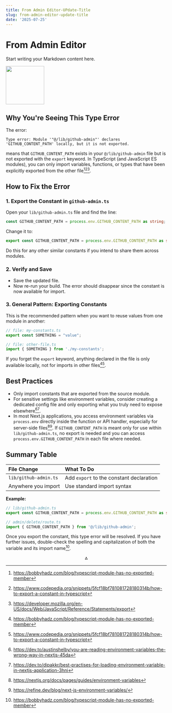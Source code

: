 ```yaml
---
title: From Admin Editor-UPdate-Title
slug: from-admin-editor-update-title
date: '2025-07-25'
---
```

# From Admin Editor

Start writing your Markdown content here.

<img src="https://r2cdn.perplexity.ai/pplx-full-logo-primary-dark%402x.png" class="logo" width="120"/>

## Why You're Seeing This Type Error

The error:

```
Type error: Module '"@/lib/github-admin"' declares 'GITHUB_CONTENT_PATH' locally, but it is not exported.
```

means that `GITHUB_CONTENT_PATH` exists in your `@/lib/github-admin` file but is not exported with the `export` keyword. In TypeScript (and JavaScript ES modules), you can only import variables, functions, or types that have been explicitly exported from the other file[^1][^2][^3].

## How to Fix the Error

### 1. Export the Constant in `github-admin.ts`

Open your `lib/github-admin.ts` file and find the line:

```ts
const GITHUB_CONTENT_PATH = process.env.GITHUB_CONTENT_PATH as string;
```

Change it to:

```ts
export const GITHUB_CONTENT_PATH = process.env.GITHUB_CONTENT_PATH as string;
```

Do this for any other similar constants if you intend to share them across modules.

### 2. Verify and Save

- Save the updated file.
- Now re-run your build. The error should disappear since the constant is now available for import.


### 3. General Pattern: Exporting Constants

This is the recommended pattern when you want to reuse values from one module in another:

```ts
// file: my-constants.ts
export const SOMETHING = "value";

// file: other-file.ts
import { SOMETHING } from './my-constants';
```

If you forget the `export` keyword, anything declared in the file is only available locally, not for imports in other files[^1][^2].

## Best Practices

- Only import constants that are exported from the source module.
- For sensitive settings like environment variables, consider creating a dedicated config file and only exporting what you truly need to expose elsewhere[^4][^5].
- In most Next.js applications, you access environment variables via `process.env` directly inside the function or API handler, especially for server-side files[^6][^7]. If `GITHUB_CONTENT_PATH` is meant only for use within `lib/github-admin.ts`, no export is needed and you can access `process.env.GITHUB_CONTENT_PATH` in each file where needed.


## Summary Table

| File Change | What To Do |
| :-- | :-- |
| `lib/github-admin.ts` | Add `export` to the constant declaration |
| Anywhere you import | Use standard import syntax |

**Example:**

```ts
// lib/github-admin.ts
export const GITHUB_CONTENT_PATH = process.env.GITHUB_CONTENT_PATH as string;

// admin/delete/route.ts
import { GITHUB_CONTENT_PATH } from '@/lib/github-admin';
```

Once you export the constant, this type error will be resolved. If you have further issues, double-check the spelling and capitalization of both the variable and its import name[^1].

<div style="text-align: center">⁂</div>

[^1]: https://bobbyhadz.com/blog/typescript-module-has-no-exported-member

[^2]: https://www.codepedia.org/snippets/5fcf18bf781081728180314b/how-to-export-a-constant-in-typescript

[^3]: https://developer.mozilla.org/en-US/docs/Web/JavaScript/Reference/Statements/export

[^4]: https://dev.to/austinshelby/you-are-reading-environment-variables-the-wrong-way-in-nextjs-45da

[^5]: https://dev.to/dipakkr/best-practises-for-loading-environment-variable-in-nextjs-application-3hni

[^6]: https://nextjs.org/docs/pages/guides/environment-variables

[^7]: https://refine.dev/blog/next-js-environment-variables/

[^8]: https://stackoverflow.com/questions/60740708/module-declares-component-locally-but-it-is-not-exported

[^9]: https://www.typescriptlang.org/tsconfig/isolatedModules.html

[^10]: https://www.reddit.com/r/typescript/comments/o8m2ee/error_module_typescriptdeclarations_has_no/

[^11]: https://github.com/microsoft/TypeScript/issues/29624

[^12]: https://stackoverflow.com/questions/69511161/export-all-constants-from-files-into-index-ts-and-then-export-those-constants-as

[^13]: https://www.typescriptlang.org/docs/handbook/modules/reference.html

[^14]: https://typescript.tv/errors

[^15]: https://stackoverflow.com/questions/39385933/cant-export-constant-in-typescript

[^16]: https://github.com/colinhacks/zod/issues/3739

[^17]: https://dev.to/amirfakour/tips-to-use-constants-file-in-typescript-27je

[^18]: https://stackoverflow.com/questions/43900035/ts4023-exported-variable-x-has-or-is-using-name-y-from-external-module-but/69870219

[^19]: https://www.dhiwise.com/post/how-to-manage-nextjs-environment-variables-for-better-security

[^20]: https://www.totaltypescript.com/books/total-typescript-essentials/modules-scripts-and-declaration-files
